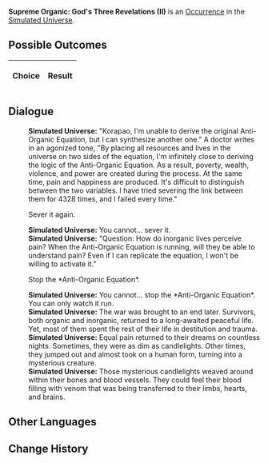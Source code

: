 {{Simulated Universe Event Infobox
|title         = Supreme Organic: God's Three Revelations (II)
|image         = Trailblaze Secret 11.png
|type          =
|domains_su    = 
|domains_ext   = 
|domains_swarm = 
|domains_gng   = 
|requirements  =
|prev          = {{tx}}
|next          = {{tx}}
|indexRewards  =
|characters    = 
}}
'''Supreme Organic: God's Three Revelations (II)''' is an [[Simulated Universe/Occurrence|Occurrence]] in the [[Simulated Universe]].

==Possible Outcomes==
{| class="article-table"
!Choice
!Result

|}

<!--
==Gameplay Notes==

-->
==Dialogue==
{{Dialogue Start}}
:'''Simulated Universe:''' "Korapao, I'm unable to derive the original Anti-Organic Equation, but I can synthesize another one." A doctor writes in an agonized tone, "By placing all resources and lives in the universe on two sides of the equation, I'm infinitely close to deriving the logic of the Anti-Organic Equation. As a result, poverty, wealth, violence, and power are created during the process. At the same time, pain and happiness are produced. It's difficult to distinguish between the two variables. I have tried severing the link between them for 4328 times, and I failed every time."
:{{DIcon|Arrow}} Sever it again.
:'''Simulated Universe:''' You cannot... sever it.
:'''Simulated Universe:''' "Question: How do inorganic lives perceive pain? When the Anti-Organic Equation is running, will they be able to understand pain? Even if I can replicate the equation, I won't be willing to activate it."
:{{DIcon|Arrow}} Stop the *Anti-Organic Equation*.
:'''Simulated Universe:''' You cannot... stop the *Anti-Organic Equation*. You can only watch it run.
:'''Simulated Universe:''' The war was brought to an end later. Survivors, both organic and inorganic, returned to a long-awaited peaceful life. Yet, most of them spent the rest of their life in destitution and trauma.
:'''Simulated Universe:''' Equal pain returned to their dreams on countless nights. Sometimes, they were as dim as candlelights. Other times, they jumped out and almost took on a human form, turning into a mysterious creature.
:'''Simulated Universe:''' Those mysterious candlelights weaved around within their bones and blood vessels. They could feel their blood filling with venom that was being transferred to their limbs, hearts, and brains.
{{Dialogue End}}

==Other Languages==
{{Other Languages
|en   = Supreme Organic: God's Three Revelations (II)
|zhs  = 极致有机：「神的三个启示」•其二
|zht  = 極致有機：「神的三個啟示」•其二
|ja   = {{Rubi|有機|ゆうき}}の{{Rubi|極致|きょくち}}：「{{Rubi|神|かみ}}の{{Rubi|三|みっ}}つの{{Rubi|啓示|けいじ}}」・その2
|ko   = 궁극의 유기: 「신의 세 가지 계시」•2
|es   = Orgánico supremo: tres revelaciones divinas II
|fr   = Suprématie organique : Trois révélations (II)
|ru   = Высший органик: Три божественных откровения II
|th   = อินทรีย์ขั้นสุด: "คำใบ้ทั้งสามจากเทพเจ้า" (2)
|vi   = Hữu Cơ Tối Cao: 3 Gợi Ý Của Aeon 2
|de   = Organische Höchststufe: Drei göttliche Offenbarungen (II)
|id   = Organik Maksimal: "Tiga Petunjuk Dewa" (2)
|pt   = Orgânico Supremo: As Três Revelações de Deus (II)
}}

==Change History==
{{Change History|1.6}}

